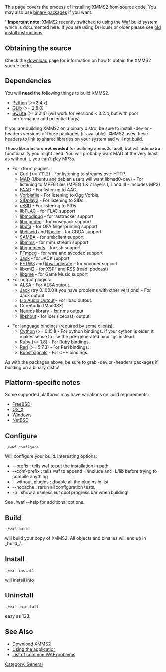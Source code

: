 This page covers the process of installing XMMS2 from source code. You may also use [[Download XMMS2#Binary_Packages | binary packages]] if you want.

'''''Important note''': XMMS2 recently switched to using the [[Waf]] build system which is documented here. If you are using DrHouse or older please see [[old install instructions]].

== Obtaining the source ==

Check the [[Download XMMS2 | download]] page for information on how to obtain the XMMS2 source code.

== Dependencies ==

You will '''need''' the following things to build XMMS2.

* [http://www.python.org/ Python] (>=2.4.x)
* [http://www.gtk.org/ GLib] (>= 2.8.0)
* [http://www.sqlite.org SQLite] (>=3.2.4) (will work for versions < 3.2.4, but with poor performance and potential bugs)

If you are building XMMS2 on a binary distro, be sure to install -dev or -headers versions of these packages (if available). XMMS2 uses these headers to link to shared libraries on your system and will not build.

These libraries are '''not needed''' for building xmms2d itself, but will add extra functionality you might need. You will probably want MAD at the very least as without it, you can't play MP3s.

*For xform plugins:
** [http://curl.haxx.se Curl] (>= 7.11.2) - For listening to streams over HTTP.
** [http://www.underbit.com/products/mad/ MAD] (Ubuntu and debian users will want libmad0-dev) - For listening to MPEG files (MPEG 1 & 2 layers I, II and III - includes MP3)
** [http://www.audiocoding.com/ FAAD] - For listening to AAC.
** [http://www.xiph.org Vorbisfile] - For listening to Ogg Vorbis.
** [http://sidplay2.sourceforge.net/ SIDplay2] - For listening to SIDs.
** [http://www.geocities.com/SiliconValley/Lakes/5147/resid/ reSID] - For listening to SIDs.
** [http://flac.sourceforge.net/ libFLAC] - for FLAC support
** [http://modplug-xmms.sourceforge.net/ libmodlpug] - for fasttracker support
** [http://musepack.net/ libmpcdec] - for musepack support
** [http://www.musicip.com/dns/downloads.jsp libofa] - for OFA fingerprinting support
** [http://musicbrainz.org/doc/libdiscid libdiscid] and [http://www.gnu.org/software/libcdio/ libcdio] - for CDDA support
** [http://www.samba.org/ SAMBA] - for smbclient support
** [http://libmms.sf.net/ libmms] - for mms stream support
** [http://www.gnome.org/ libgnomevfs] - for ssh support
** [http://ffmpeg.mplayerhq.hu/ FFmpeg] - for wma and avcodec support
** [http://jack.sf.net/ Jack] - for JACK support
** [http://fftw.org/ FFTW3] and [http://www.mega-nerd.com/SRC/ libsamplerate] - for vocoder support
** [http://xmlsoft.org/ libxml2] - for XSPF and RSS (read: podcast)
** [http://code.google.com/p/game-music-emu/ libgme] - for Game Music support
*For output plugins:
** [http://www.alsa-project.org ALSA] - For ALSA output.
** [http://jackit.sourceforge.net Jack] (try 0.100.0 if you have problems with other versions) - For Jack output.
** [http://xiph.org/ao/ Lib Audio Output] - For libao output.
** CoreAudio (MacOSX)
** Neuros library - for nms output
** [http://www.icecast.org libshout] - for ices (icecast) output.

*For language bindings (required by some clients):
** [http://cython.org/ Cython] (>= 0.15.1) - For python bindings. If your cython is older, it makes sense to use the pre-generated bindings instead.
** [http://www.ruby-lang.org/ Ruby] (>= 1.8) - For Ruby bindings.
** [http://www.perl.org Perl] (>= 5.7.3) - For Perl bindings.
** [http://www.boost.org Boost signals] - For C++ bindings.

As with the packages above, be sure to grab -dev or -headers packages if building on a binary distro!

== Platform-specific notes ==
Some supported platforms may have variations on build requirements:
* [[FreeBSD]]
* [[OS_X]]
* [[Windows]]
* [[NetBSD]]

== Configure ==

 ./waf configure

Will configure your build. Interesting options:

* --prefix <path> : tells waf to put the installation in path
* --conf-prefix <path> : tells waf to append -I<path>/include and -L<path>/lib before trying to compile anything
* --without-plugins <list> : disable all the plugins in list.
* --nocache : rerun all configuration tests.
* -p : show a useless but cool progress bar when building!

See ./waf --help for additional options.

== Build ==

 ./waf build

will build your copy of XMMS2. All objects and binaries will end up in _build_/.

== Install ==

 ./waf install

will install into <prefix>

== Uninstall ==

 ./waf uninstall

easy as 123.

== See Also ==
* [[Download XMMS2]]
* [[Using the application]]
* [[Waf problems|List of common WAF problems]]

[[Category: General]]